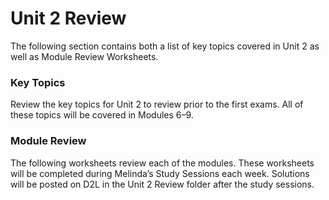 # Unit 2 Review

The following section contains both a list of key topics covered in Unit 2 as well as Module Review Worksheets.

### Key Topics

Review the key topics for Unit 2 to review prior to the first exams.  All of these topics will be covered in Modules 6--9.

### Module Review

\setstretch{1}

The following worksheets review each of the modules.  These worksheets will be completed during Melinda's Study Sessions each week.  Solutions will be posted on D2L in the Unit 2 Review folder after the study sessions.  

\newpage